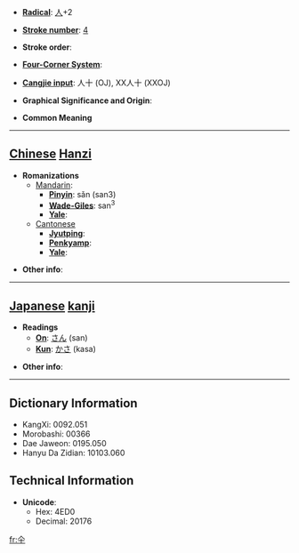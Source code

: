 * '''[[Wiktionary:Chinese radical index| Radical]]''': [[Wiktionary:Chinese radical index 人|人]]+2

* '''[[Wiktionary:Chinese total strokes index|Stroke number]]''': [[Wiktionary:Chinese total strokes index 4|4]]

* '''Stroke order''': 

* '''[[Wiktionary:Chinese four corner index|Four-Corner System]]''': 

* '''[[Wiktionary:Chinese Cangjie index|Cangjie input]]''': 人十 (OJ), XX人十 (XXOJ)

* '''Graphical Significance and Origin''': 

* '''Common Meaning'''

----

== [[Chinese]] [[Hanzi]] ==

* '''Romanizations'''
** [[Mandarin]]:
*** '''[[Pinyin]]''': sǎn (san3)
*** '''[[Wade-Giles]]''': san<sup>3</sup>
*** '''[[Yale]]''': 
**[[Cantonese]]
***'''[[Jyutping]]''':
***'''[[Penkyamp]]''': 
***'''[[Yale]]''': 

* '''Other info''': 

----

== [[Japanese]] [[kanji]] ==

* '''Readings'''
** '''[[On]]''': [[さん]] (san)
** '''[[Kun]]''': [[かさ]] (kasa)

* '''Other info''':  

----

== Dictionary Information ==

* KangXi: 0092.051
* Morobashi: 00366
* Dae Jaweon: 0195.050
* Hanyu Da Zidian: 10103.060

== Technical Information ==

* '''Unicode''':
** Hex: 4ED0
** Decimal: 20176

[[fr:仐]]